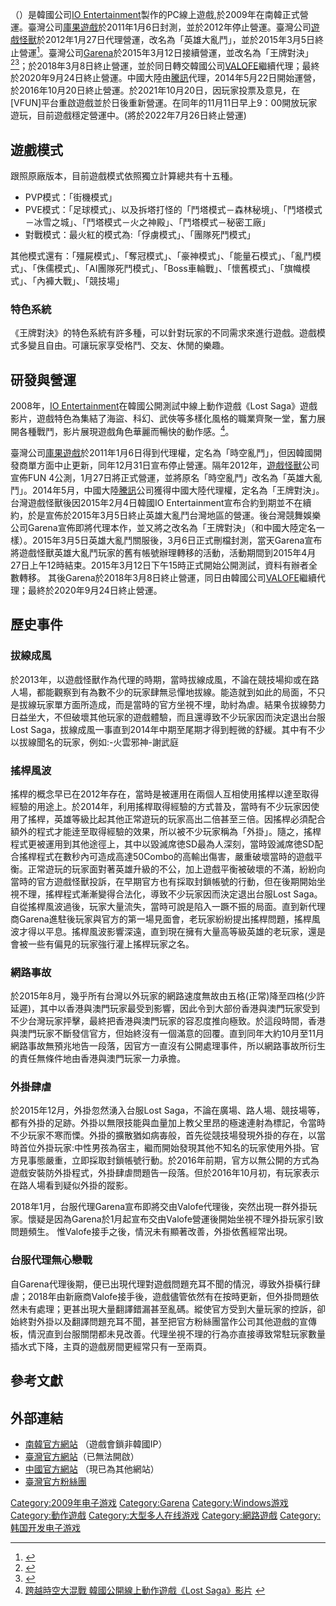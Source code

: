 {{NoteTA
| G1=Games
}}
{{Infobox VG
| title = 王牌對決
| japanese = 
| english = Lost Saga
| english2 = 
| image = 
| original = ko:로스트사가
| caption = 
| genre = [[動作遊戲|动作]]
| platforms = [[Microsoft_Windows|Microsoft Windows]]
| developer = [[IO_Entertainment|IO Entertainment]]
| publisher = {{vgrelease|KR|IO Entertainment|美國|[[OGPlanet|OGPlanet]]（結束營運）|TW|[[庫果遊戲|庫果遊戲]]→[[遊戲怪獸|遊戲怪獸]]→[[Garena|Garena]]→[[Valofe|Valofe]]（結束營運）|CN|[[騰訊|騰訊]]（結束營運）}}
| director = 
| producer = 
| designer = 
| writer = 
| programmer = 
| artist = 
| composer = 
| series = 
| engine = 
| modes = 
| released = {{vgrelease|KR|2009年2月26日|美國|2009年10月29日<small>（已停运）</small>|NA|2011年11月<small>（已停运）</small>|TW|2011年1月6日<small>（已停运）</small> |TW|2012年1月27日<small>（已停运）</small>|TW|2015年3月12日<small>（已停运）</small>|TW|2018年3月8日<small>（已停运）</small>|CN|2014年5月22日<small>（已停运）</small>}}
| shutdown = {{vgrelease|TW|2012年<small>（后重运）</small>|TW|2015年3月5日<small>（后重运）</small>|TW|2018年3月8日<small>（后重运）</small>|TW|2020年9月24日<small>（后重运）</small>|TW|2022年7月26日（將停运）|CN|2016年10月20日}}
| onlinegame = 1
}}

{{vgname|王牌對決|ko=로스트사가，Lost Saga|old-tw=時空亂鬥、英雄大亂鬥}}（{{Lang-en|Lost Saga}}）是韓國公司[[IO_Entertainment|IO Entertainment]]製作的PC線上遊戲,於2009年在南韓正式營運。臺灣公司[[庫果遊戲|庫果遊戲]]於2011年1月6日封測，並於2012年停止營運。臺灣公司[[遊戲怪獸|遊戲怪獸]]於2012年1月27日代理營運，改名為「英雄大亂鬥」，並於2015年3月5日終止營運<ref>{{Cite web|url = http://lostsaga.gamon.net/app/news/board.aspx?id=update&idx=5970|title = 【3/4 例行性維護暫停公告】|accessdate = 2015-03-07|author = 遊戲怪獸營運團隊|date = 2015-03-04|deadurl = yes|archiveurl = https://web.archive.org/web/20150402113301/http://lostsaga.gamon.net/app/news/board.aspx?id=update&idx=5970|archivedate = 2015-04-02}}</ref>。臺灣公司[[Garena|Garena]]於2015年3月12日接續營運，並改名為「王牌對決」<ref>{{Cite web|url = http://gnn.gamer.com.tw/6/111316.html|title = 集結 128 位跨時空英雄《Lost Saga》將由 Garena 代理 中文定名為《王牌對決》|accessdate = 2015-03-03|author = GNN 記者 Jessica|date = 2015-02-26|archive-date = 2015-02-28|archive-url = https://web.archive.org/web/20150228120750/http://gnn.gamer.com.tw/6/111316.html|dead-url = no}}</ref><ref>{{Cite web|url = http://www.gamebase.com.tw/forum/60053/topic/97841835/1#97841835|title = Garena宣布代理格鬥交友遊戲《王牌對決》128位英雄跨時空集合|accessdate = 2015-03-03|date = 2015-02-26|archive-date = 2015-04-02|archive-url = https://web.archive.org/web/20150402123329/http://www.gamebase.com.tw/forum/60053/topic/97841835/1#97841835|dead-url = no}}</ref>；於2018年3月8日終止營運，並於同日轉交韓國公司[[VALOFE|VALOFE]]繼續代理；最終於2020年9月24日終止營運。中國大陸由[[騰訊|騰訊]]代理，2014年5月22日開始運營，於2016年10月20日終止營運。於2021年10月20日，因玩家投票及意見，在[VFUN]平台重啟遊戲並於日後重新營運。在同年的11月11日早上9：00開放玩家遊玩，目前遊戲穩定營運中。(將於2022年7月26日終止營運)

==遊戲模式==

跟照原廠版本，目前遊戲模式依照獨立計算總共有十五種。
* PVP模式：「街機模式」
* PVE模式：「足球模式」、以及拆塔打怪的「鬥塔模式－森林秘境」、「鬥塔模式－冰雪之城」、「鬥塔模式－火之神殿」、「鬥塔模式－秘密工廠」
* 對戰模式：最火紅的模式為:「俘虜模式」、「團隊死鬥模式」
其他模式還有：「殭屍模式」、「奪冠模式」、「豪神模式」、「能量石模式」、「亂鬥模式」、「侏儒模式」、「AI團隊死鬥模式」、「Boss車輪戰」、「懷舊模式」、「旗幟模式」、「內褲大戰」、「競技場」

=== 特色系統 ===

《王牌對決》的特色系統有許多種，可以針對玩家的不同需求來進行遊戲。遊戲模式多變且自由。可讓玩家享受格鬥、交友、休閒的樂趣。

== 研發與營運 ==

2008年，[[IO_Entertainment|IO Entertainment]]在韓國公開測試中線上動作遊戲《Lost Saga》遊戲影片，遊戲特色為集結了海盜、科幻、武俠等多樣化風格的職業齊聚一堂，奮力展開各種戰鬥，影片展現遊戲角色華麗而暢快的動作感。<ref>[http://gnn.gamer.com.tw/0/31380.html 跨越時空大混戰 韓國公開線上動作遊戲《Lost Saga》影片] {{Wayback|url=http://gnn.gamer.com.tw/0/31380.html |date=20160304061927 }} {{zh-tw}}</ref>。

臺灣公司[[庫果遊戲|庫果遊戲]]於2011年1月6日得到代理權，定名為「時空亂鬥」，但因韓國開發商單方面中止更新，同年12月31日宣布停止營運。隔年2012年，[[遊戲怪獸|遊戲怪獸]]公司宣佈FUN 4公測，1月27日將正式營運，並將原名「時空亂鬥」改名為「英雄大亂鬥」。2014年5月，中國大陸[[騰訊|騰訊]]公司獲得中國大陸代理權，定名為「王牌對決」。台灣遊戲怪獸後因2015年2月4日韓國IO Entertainment宣布合約到期並不在續約，於是宣佈於2015年3月5日終止英雄大亂鬥台灣地區的營運。後台灣競舞娛樂公司Garena宣佈即將代理本作，並又將之改名為「王牌對決」（和中國大陸定名一樣）。2015年3月5日英雄大亂鬥關服後，3月6日正式刪檔封測，當天Garena宣布將遊戲怪獸英雄大亂鬥玩家的舊有帳號辦理轉移的活動，活動期間到2015年4月27日上午12時結束。2015年3月12日下午15時正式開始公開測試，資料有辦者全數轉移。
其後Garena於2018年3月8日終止營運，同日由韓國公司[[VALOFE|VALOFE]]繼續代理；最終於2020年9月24日終止營運。

== 歷史事件 ==

=== 拔線成風 ===
於2013年，以遊戲怪獸作為代理的時期，當時拔線成風，不論在競技場抑或在路人場，都能觀察到有為數不少的玩家肆無忌憚地拔線。能造就到如此的局面，不只是拔線玩家單方面所造成，而是當時的官方坐視不埋，助紂為虐。結果令拔線勢力日益坐大，不但破壞其他玩家的遊戲體驗，而且還導致不少玩家因而決定退出台服Lost Saga，拔線成風一事直到2014年中期至尾期才得到輕微的舒緩。其中有不少以拔線聞名的玩家，例如:-火雲邪神-謝武庭

=== 搖桿風波 ===
搖桿的概念早已在2012年存在，當時是被運用在兩個人互相使用搖桿以達至取得經驗的用途上。於2014年，利用搖桿取得經驗的方式普及，當時有不少玩家因使用了搖桿，英雄等級比起其他正常遊玩的玩家高出二倍甚至三倍。因搖桿必須配合額外的程式才能逹至取得經驗的效果，所以被不少玩家稱為「外掛」。隨之，搖桿程式更被運用到其他途徑上，其中以毀滅席徳SD最為人深刻，當時毀滅席徳SD配合搖桿程式在數秒內可造成高達50Combo的高輸出傷害，嚴重破壞當時的遊戲平衡。正常遊玩的玩家面對著英雄升級的不公，加上遊戲平衡被破壞的不滿，紛紛向當時的官方遊戲怪獸投訴，在早期官方也有採取封鎖帳號的行動，但在後期開始坐視不理，搖桿程式漸漸變得合法化，導致不少玩家因而決定退出台服Lost Saga。自從搖桿風波過後，玩家大量流失，當時可說是陷入一蹶不振的局面。直到新代理商Garena進駐後玩家與官方的第一場見面會，老玩家紛紛提出搖桿問題，搖桿風波才得以平息。搖桿風波影響深遠，直到現在擁有大量高等級英雄的老玩家，還是會被一些有偏見的玩家強行灌上搖桿玩家之名。

=== 網路事故 ===
於2015年8月，幾乎所有台灣以外玩家的網路速度無故由五格(正常)降至四格(少許延遲)，其中以香港與澳門玩家最受到影響，因此令到大部份香港與澳門玩家受到不少台灣玩家抨擊，最終把香港與澳門玩家的容忍度推向極致。於這段時間，香港與澳門玩家不斷發信官方，但始終沒有一個滿意的回覆。直到同年大約10月至11月網路事故無預兆地告一段落，因官方一直沒有公開處理事件，所以網路事故所衍生的責任無條件地由香港與澳門玩家一力承擔。

=== 外掛肆虐 ===
於2015年12月，外掛忽然湧入台服Lost Saga，不論在廣場、路人場、競技場等，都有外掛的足跡。外掛以無限技能與血量加上教父里昂的極速連射為標記，令當時不少玩家不寒而慄。外掛的擴散猶如病毐般，首先從競技場發現外掛的存在，以當時首位外掛玩家:中性男孩為宿主，繼而開始發現其他不知名的玩家使用外掛。官方見事態嚴重，立即採取封鎖帳號行動。於2016年前期，官方以無公開的方式為遊戲安裝防外掛程式，外掛肆虐問題告一段落。但於2016年10月初，有玩家表示在路人場看到疑似外掛的蹤影。

2018年1月，台服代理Garena宣布即將交由Valofe代理後，突然出現一群外掛玩家。懷疑是因為Garena於1月起宣布交由Valofe營運後開始坐視不理外掛玩家引致問題頻生。
惟Valofe接手之後，情況未有顯著改善，外掛依舊經常出現。

=== 台服代理無心戀戰 ===
自Garena代理後期，便已出現代理對遊戲問題充耳不聞的情況，導致外掛橫行肆虐；2018年由新廠商Valofe接手後，遊戲儘管依然有在按時更新，但外掛問題依然未有處理；更甚出現大量翻譯錯漏甚至亂碼。縱使官方受到大量玩家的控訴，卻始終對外掛以及翻譯問題充耳不聞，甚至把官方粉絲團當作公司其他遊戲的宣傳板，情況直到台服關閉都未見改善。代理坐視不理的行為亦直接導致常駐玩家數量插水式下降，主頁的遊戲房間更經常只有一至兩頁。

==參考文獻==
{{Reflist}}

== 外部連結 ==
* [http://www.lostsaga.com 南韓官方網站] {{Wayback|url=http://www.lostsaga.com/ |date=20140605031419 }}（遊戲會鎖非韓國IP）
* [https://web.archive.org/web/20181015105129/https://lostsaga-tw.valofe.com/ 臺灣官方網站]（已無法開啟）
* [http://k.qq.com/ 中國官方網站] {{Wayback|url=http://k.qq.com/ |date=20150812024228 }}（現已為其他網站）
* [https://facebook.com/valofe.lostsaga.tw/ 臺灣官方粉絲團] {{Wayback|url=https://facebook.com/valofe.lostsaga.tw/ |date=20200206021310 }}

{{DEFAULTSORT:Lost Saga}}
[[Category:2009年电子游戏|Category:2009年电子游戏]]
[[Category:Garena|Category:Garena]]
[[Category:Windows游戏|Category:Windows游戏]]
[[Category:動作遊戲|Category:動作遊戲]]
[[Category:大型多人在线游戏|Category:大型多人在线游戏]]
[[Category:網路遊戲|Category:網路遊戲]]
[[Category:韩国开发电子游戏|Category:韩国开发电子游戏]]